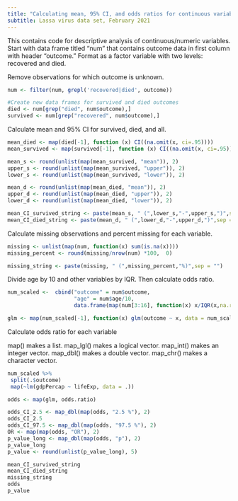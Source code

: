 ---
title: "Calculating mean, 95% CI, and odds ratios for continuous variables"
subtitle: Lassa virus data set, February 2021
---

This contains code for descriptive analysis of continuous/numeric variables. Start with data frame titled "num" that contains outcome data in first column with header "outcome." Format as a factor variable with two levels: recovered and died. 

Remove observations for which outcome is unknown.
```{r}
num <- filter(num, grepl('recovered|died', outcome))

#Create new data frames for survived and died outcomes
died <- num[grep("died", num$outcome),]
survived <- num[grep("recovered", num$outcome),]
```

Calculate mean and 95% CI for survived, died, and all.

```{r}
mean_died <- map(died[-1], function (x) CI((na.omit(x, ci=.95))))
mean_survived <- map(survived[-1], function (x) CI((na.omit(x, ci=.95))))

mean_s <- round(unlist(map(mean_survived, "mean")), 2)
upper_s <- round(unlist(map(mean_survived, "upper")), 2)
lower_s <- round(unlist(map(mean_survived, "lower")), 2)

mean_d <- round(unlist(map(mean_died, "mean")), 2)
upper_d <- round(unlist(map(mean_died, "upper")), 2)
lower_d <- round(unlist(map(mean_died, "lower")), 2)

mean_CI_survived_string <- paste(mean_s, " (",lower_s,"-",upper_s,")",sep = "")
mean_CI_died_string <- paste(mean_d, " (",lower_d,"-",upper_d,")",sep = "")
```

Calculate missing observations and percent missing for each variable.

```{r}
missing <- unlist(map(num, function(x) sum(is.na(x))))
missing_percent <- round(missing/nrow(num) *100,  0)

missing_string <- paste(missing, " (",missing_percent,"%)",sep = "")
```

Divide age by 10 and other variables by IQR. Then calculate odds ratio. 
```{r}
num_scaled <-  cbind("outcome" = num$outcome,
                     "age" = num$age/10, 
                     data.frame(map(num[3:16], function(x) x/IQR(x,na.rm = TRUE))))

glm <- map(num_scaled[-1], function(x) glm(outcome ~ x, data = num_scaled, family = binomial))
```

Calculate odds ratio for each variable

map() makes a list.
map_lgl() makes a logical vector.
map_int() makes an integer vector.
map_dbl() makes a double vector.
map_chr() makes a character vector.

```{r}
num_scaled %>% 
 split(.$outcome) 
 map(~lm(gdpPercap ~ lifeExp, data = .))
```


```{r}
odds <- map(glm, odds.ratio)

odds_CI_2.5 <- map_dbl(map(odds, "2.5 %"), 2)
odds_CI_2.5
odds_CI_97.5 <- map_dbl(map(odds, "97.5 %"), 2)
OR <- map(map(odds, "OR"), 2)
p_value_long <- map_dbl(map(odds, "p"), 2)
p_value_long
p_value <- round(unlist(p_value_long), 5)

```

```{r}
mean_CI_survived_string
mean_CI_died_string
missing_string
odds
p_value
```

